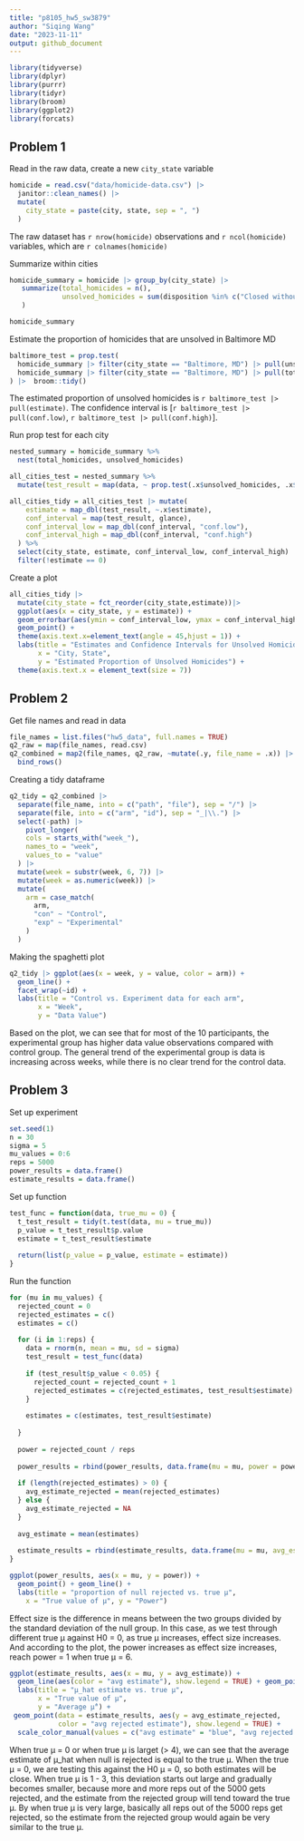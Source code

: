 ```yaml
---
title: "p8105_hw5_sw3879"
author: "Siqing Wang"
date: "2023-11-11"
output: github_document
---
```


```r
library(tidyverse)
library(dplyr)
library(purrr)
library(tidyr)
library(broom)
library(ggplot2)
library(forcats)
```

## Problem 1

Read in the raw data, create a new `city_state` variable
```r
homicide = read.csv("data/homicide-data.csv") |> 
  janitor::clean_names() |> 
  mutate(
    city_state = paste(city, state, sep = ", ")
  )
```

The raw dataset has `r nrow(homicide)` observations and `r ncol(homicide)` variables, which are `r colnames(homicide)`

Summarize within cities
```r
homicide_summary = homicide |> group_by(city_state) |> 
   summarize(total_homicides = n(),
             unsolved_homicides = sum(disposition %in% c("Closed without arrest", "Open/No arrest"))
   )

homicide_summary
```

Estimate the proportion of homicides that are unsolved in Baltimore MD
```r
baltimore_test = prop.test(
  homicide_summary |> filter(city_state == "Baltimore, MD") |> pull(unsolved_homicides),
  homicide_summary |> filter(city_state == "Baltimore, MD") |> pull(total_homicides)
) |>  broom::tidy()
```

The estimated proportion of unsolved homicides is `r baltimore_test |> pull(estimate)`. 
The confidence interval is [`r baltimore_test |> pull(conf.low)`, `r baltimore_test |> pull(conf.high)`].

Run prop test for each city
```r
nested_summary = homicide_summary %>%
  nest(total_homicides, unsolved_homicides)

all_cities_test = nested_summary %>%
  mutate(test_result = map(data, ~ prop.test(.x$unsolved_homicides, .x$total_homicides)))

all_cities_tidy = all_cities_test |> mutate(
    estimate = map_dbl(test_result, ~.x$estimate),
    conf_interval = map(test_result, glance),
    conf_interval_low = map_dbl(conf_interval, "conf.low"),
    conf_interval_high = map_dbl(conf_interval, "conf.high")
  ) %>%
  select(city_state, estimate, conf_interval_low, conf_interval_high) |> 
  filter(!estimate == 0)
```

Create a plot
```r
all_cities_tidy |> 
  mutate(city_state = fct_reorder(city_state,estimate))|>
  ggplot(aes(x = city_state, y = estimate)) + 
  geom_errorbar(aes(ymin = conf_interval_low, ymax = conf_interval_high)) +
  geom_point() +
  theme(axis.text.x=element_text(angle = 45,hjust = 1)) +
  labs(title = "Estimates and Confidence Intervals for Unsolved Homicides by City",
       x = "City, State",
       y = "Estimated Proportion of Unsolved Homicides") +
  theme(axis.text.x = element_text(size = 7))
```

## Problem 2

Get file names and read in data
```r
file_names = list.files("hw5_data", full.names = TRUE)
q2_raw = map(file_names, read.csv)
q2_combined = map2(file_names, q2_raw, ~mutate(.y, file_name = .x)) |> 
  bind_rows()
```

Creating a tidy dataframe 
```r
q2_tidy = q2_combined |> 
  separate(file_name, into = c("path", "file"), sep = "/") |> 
  separate(file, into = c("arm", "id"), sep = "_|\\.") |> 
  select(-path) |> 
    pivot_longer(
    cols = starts_with("week_"),
    names_to = "week", 
    values_to = "value"  
  ) |> 
  mutate(week = substr(week, 6, 7)) |> 
  mutate(week = as.numeric(week)) |> 
  mutate(
    arm = case_match(
      arm,
      "con" ~ "Control",
      "exp" ~ "Experimental"
    )
  )
```

Making the spaghetti plot
```r
q2_tidy |> ggplot(aes(x = week, y = value, color = arm)) +
  geom_line() +
  facet_wrap(~id) +
  labs(title = "Control vs. Experiment data for each arm",
       x = "Week",
       y = "Data Value")
```
Based on the plot, we can see that for most of the 10 participants, the experimental group has higher data value observations compared with control group. The general trend of the experimental group is data is increasing across weeks, while there is no clear trend for the control data. 

## Problem 3

Set up experiment
```r
set.seed(1)
n = 30
sigma = 5
mu_values = 0:6
reps = 5000
power_results = data.frame()
estimate_results = data.frame()
```

Set up function
```r
test_func = function(data, true_mu = 0) {
  t_test_result = tidy(t.test(data, mu = true_mu))
  p_value = t_test_result$p.value
  estimate = t_test_result$estimate
  
  return(list(p_value = p_value, estimate = estimate))
}
```

Run the function
```r
for (mu in mu_values) {
  rejected_count = 0
  rejected_estimates = c()
  estimates = c()
  
  for (i in 1:reps) {
    data = rnorm(n, mean = mu, sd = sigma)
    test_result = test_func(data)
    
    if (test_result$p_value < 0.05) {
      rejected_count = rejected_count + 1
      rejected_estimates = c(rejected_estimates, test_result$estimate)
    } 
    
    estimates = c(estimates, test_result$estimate)
    
  }
  
  power = rejected_count / reps
  
  power_results = rbind(power_results, data.frame(mu = mu, power = power))
  
  if (length(rejected_estimates) > 0) {
    avg_estimate_rejected = mean(rejected_estimates)
  } else {
    avg_estimate_rejected = NA
  }
  
  avg_estimate = mean(estimates)
  
  estimate_results = rbind(estimate_results, data.frame(mu = mu, avg_estimate = avg_estimate, avg_estimate_rejected = avg_estimate_rejected))
}
```

```r
ggplot(power_results, aes(x = mu, y = power)) +
  geom_point() + geom_line() +
  labs(title = "proportion of null rejected vs. true μ",
    x = "True value of μ", y = "Power")
```

Effect size is the difference in means between the two groups divided by the standard deviation of the null group. In this case, as we test through different true μ against H0 = 0, as true μ increases, effect size increases. And according to the plot, the power increases as effect size increases, reach power = 1 when true μ = 6. 

```r
ggplot(estimate_results, aes(x = mu, y = avg_estimate)) +
  geom_line(aes(color = "avg estimate"), show.legend = TRUE) + geom_point() +
  labs(title = "μ_hat estimate vs. true μ",
       x = "True value of μ", 
       y = "Average μ̂") +
 geom_point(data = estimate_results, aes(y = avg_estimate_rejected, 
            color = "avg rejected estimate"), show.legend = TRUE) +
  scale_color_manual(values = c("avg estimate" = "blue", "avg rejected estimate" = "red"), labels = c("avg estimate", "avg rejected estimate")) 
```

When true μ = 0 or when true μ is larget (> 4), we can see that the average estimate of μ_hat when null is rejected is equal to the true μ. When the true μ = 0, we are testing this against the H0 μ = 0, so both estimates will be close. When true μ is 1 - 3, this deviation starts out large and gradually becomes smaller, because more and more reps out of the 5000 gets rejected, and the estimate from the rejected group will tend toward the true μ. By when true μ is very large, basically all reps out of the 5000 reps get rejected, so the estimate from the rejected group would again be very similar to the true μ. 


